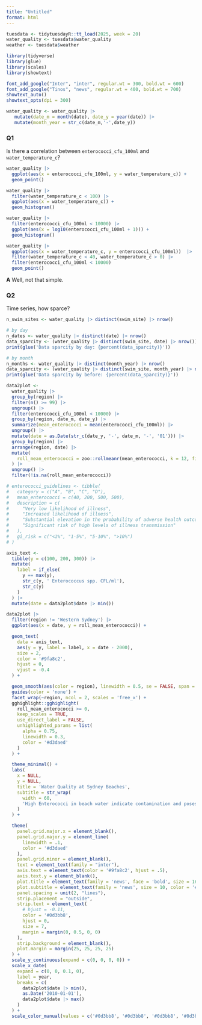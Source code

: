 ```yaml
---
title: "Untitled"
format: html
---
```


```r
tuesdata <- tidytuesdayR::tt_load(2025, week = 20)
water_quality <- tuesdata$water_quality
weather <- tuesdata$weather
```

```r
library(tidyverse)
library(glue)
library(scales)
library(showtext)

font_add_google("Inter", "inter", regular.wt = 300, bold.wt = 600)
font_add_google("Tinos", "news", regular.wt = 400, bold.wt = 700)
showtext_auto()
showtext_opts(dpi = 300)
```

```r
water_quality <- water_quality |>
   mutate(date_m = month(date), date_y = year(date)) |>
   mutate(month_year = str_c(date_m,'-',date_y))
```

### Q1
Is there a correlation between `enterococci_cfu_100ml` and `water_temperature_c`?

```r
water_quality |>
  ggplot(aes(x = enterococci_cfu_100ml, y = water_temperature_c)) +
  geom_point()

water_quality |>
  filter(water_temperature_c < 100) |>
  ggplot(aes(x = water_temperature_c)) +
  geom_histogram()

water_quality |>
  filter(enterococci_cfu_100ml < 10000) |>
  ggplot(aes(x = log10(enterococci_cfu_100ml + 1))) +
  geom_histogram()

water_quality |>
  ggplot(aes(x = water_temperature_c, y = enterococci_cfu_100ml))  |>
  filter(water_temperature_c < 40, water_temperature_c > 0) |>
  filter(enterococci_cfu_100ml < 10000)
  geom_point()
```

__A__ Well, not that simple.


### Q2
Time series, how sparce?
```r
n_swim_sites <- water_quality |> distinct(swim_site) |> nrow()

# by day
n_dates <- water_quality |> distinct(date) |> nrow()
data_sparcity <- (water_quality |> distinct(swim_site, date) |> nrow()) / (n_dates * n_swim_sites)
print(glue('Data sparcity by day: {percent(data_sparcity)}'))

# by month
n_months <- water_quality |> distinct(month_year) |> nrow()
data_sparcity <- (water_quality |> distinct(swim_site, month_year) |> nrow()) / (n_months * n_swim_sites)
print(glue('Data sparcity by before: {percent(data_sparcity)}'))
```


```r
data2plot <-
  water_quality |>
  group_by(region) |>
  filter(n() >= 99) |>
  ungroup() |>
  filter(enterococci_cfu_100ml < 10000) |>
  group_by(region, date_m, date_y) |>
  summarize(mean_enterococci = mean(enterococci_cfu_100ml)) |>
  ungroup() |>
  mutate(date = as.Date(str_c(date_y, '-', date_m, '-', '01'))) |>
  group_by(region) |>
  arrange(region, date) |>
  mutate(
    roll_mean_enterococci = zoo::rollmeanr(mean_enterococci, k = 12, fill = NA) # k=3 for 3 periods
  ) |>
  ungroup() |>
  filter(!is.na(roll_mean_enterococci))

# enterococci_guidelines <- tibble(
#   category = c("A", "B", "C", "D"),
#   mean_enterococci = c(40, 200, 500, 500),
#   description = c(
#     "Very low likelihood of illness",
#     "Increased likelihood of illness",
#     "Substantial elevation in the probability of adverse health outcomes",
#     "Significant risk of high levels of illness transmission"
#   ),
#   gi_risk = c("<1%", "1-5%", "5-10%", ">10%")
# )

axis_text <-
  tibble(y = c(100, 200, 300)) |>
  mutate(
    label = if_else(
      y == max(y),
      str_c(y, ' Enterococcus spp. CFL/ml'),
      str_c(y)
    )
  ) |>
  mutate(date = data2plot$date |> min())

data2plot |>
  filter(region != 'Western Sydney') |>
  ggplot(aes(x = date, y = roll_mean_enterococci)) +

  geom_text(
    data = axis_text,
    aes(y = y, label = label, x = date - 2000),
    size = 2,
    color = '#9fa8c2',
    hjust = 0,
    vjust = -0.4
  ) +

  geom_smooth(aes(color = region), linewidth = 0.5, se = FALSE, span = .2) +
  guides(color = 'none') +
  facet_wrap(~region, ncol = 2, scales = 'free_x') +
  gghighlight::gghighlight(
    roll_mean_enterococci >= 0,
    keep_scales = TRUE,
    use_direct_label = FALSE,
    unhighlighted_params = list(
      alpha = 0.75,
      linewidth = 0.3,
      color = '#d3daed'
    )
  ) +

  theme_minimal() +
  labs(
    x = NULL,
    y = NULL,
    title = 'Water Quality at Sydney Beaches',
    subtitle = str_wrap(
      width = 60,
      'High Enterococci in beach water indicate contamination and poses health risks to swimmers, such as gastrointestinal upset and infections.'
    )
  ) +

  theme(
    panel.grid.major.x = element_blank(),
    panel.grid.major.y = element_line(
      linewidth = .1,
      color = '#d3daed'
    ),
    panel.grid.minor = element_blank(),
    text = element_text(family = "inter"),
    axis.text = element_text(color = '#9fa8c2', hjust = .5),
    axis.text.y = element_blank(),
    plot.title = element_text(family = 'news', face = 'bold', size = 16),
    plot.subtitle = element_text(family = 'news', size = 10, color = '#4a5063'),
    panel.spacing = unit(2, "lines"),
    strip.placement = "outside",
    strip.text = element_text(
      # hjust = -0.11,
      color = '#0d3bb8',
      hjust = 0,
      size = 7,
      margin = margin(0, 0.5, 0, 0)
    ),
    strip.background = element_blank(),
    plot.margin = margin(25, 25, 25, 25)
  ) +
  scale_y_continuous(expand = c(0, 0, 0, 0)) +
  scale_x_date(
    expand = c(0, 0, 0.1, 0),
    label = year,
    breaks = c(
      data2plot$date |> min(),
      as.Date('2010-01-01'),
      data2plot$date |> max()
    )
  ) +
  scale_color_manual(values = c('#0d3bb8', '#0d3bb8', '#0d3bb8', '#0d3bb8'))
```
